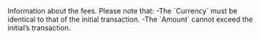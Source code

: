   

  

  
<ParamField body="Fees" type="object">     
Information about the fees. Please note that:  
-The `Currency` must be identical to that of the initial transaction.  
-The `Amount` cannot exceed the initial’s transaction.   

<Expandable title="properties">  
<Currency7 />  
  
<Amount1 />  
  

</Expandable> 
</ParamField>